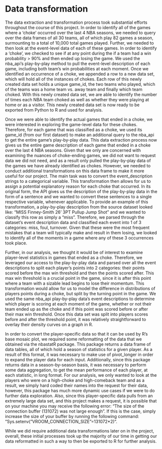 # Data transformation

The data extraction and transformation process took substantial efforts throughout the course of this project. In order to identify all of the games where a ‘choke’ occurred over the last 4 NBA seasons, we needed to query over the data frames of all 30 teams, all of which play 82 games a season, surmounting to a total of 10,000 total games played. Further, we needed to then look at the event-level data of each of these games. In order to identify a ‘choke’, we checked to see if at any point during the if a team had a win probability > 90% and then ended up losing the game. We used the nba_api's play-by-play method to pull the event-level description of each game, including both team's win probabilities at each moment. Once we identified an occurrence of a choke, we appended a row to a new data set, which will hold all of the instances of chokes. Each row of this newly created data set holds a unique game_id, the two teams who played, which of the teams was a home team vs. away team and finally which team choked. With this newly created data set, we are able to identify the number of times each NBA team choked as well as whether they were playing at home or as a visitor. This newly created data set is now ready to be exported from Python to R and used for analysis.

Once we were able to identify the actual games that ended in a choke, we were interested in exploring the game-level data for these chokes. Therefore, for each game that was classified as a choke, we used its game_id (from our first dataset) to make an additional query to the nba_api to get the entire game’s play-by-play data. This data extraction process now gives us the entire game description of each game that ended in a choke over the last 4 NBA seasons. Given that we only are concerned with examining the nuances of choke-ending games, we did not want to request data we did not need, and as a result only pulled the play-by-play data of the games we have already identified as chokes. However, we needed to conduct additional transformations on this data frame to make it more useful for our project. The main task was to convert the event_description strings to a categorical variable. This transformation then allows for us to assign a potential explanatory reason for each choke that occurred. In its original form, the API gives us the description of the play-by-play data in the form of a sentence and we wanted to convert these sentences to a single respective variable, whenever applicable. To provide an example of this transformation, a play-by-play description from the source dataset looked like: “MISS Finney-Smith 26' 3PT Pullup Jump Shot” and we wanted to classify this row as simply a “miss”. Therefore, we parsed through the dataset’s event description data and classified each event into 1 of 3 categories: miss, foul, turnover. Given that these were the most frequent mistakes that a team will typically make and result in them losing, we looked to identify all of the moments in a game where any of these 3 occurrences took place.

Further, in our analysis, we thought it would be of interest to examine player-level statistics in games that ended as a choke. Therefore, we leveraged our access to the play-by-play data and parsed over all the event descriptions to split each player's points into 2 categories: their points scored before the max win threshold and then the points scored after. This max win threshold is a crucial point in the game, since it is after this point where a team with a sizable lead begins to lose their momentum. This transformation would allow for us to model the difference in distributions of players points during a choke, but split by the turning point in the game. We used the same nba_api play-by-play data’s event descriptions to determine which player is scoring at each moment of the game, whether or not their team ended up as the choke and if this point was scored before or after their max win threshold. Once this data set was split into players scores before and after the threshold point, it was relatively straightforward to overlay their density curves on a graph in R.  

In order to convert the player-specific data so that it can be used by R's base mosaic plot, we required some reformatting of the data that we obtained via the nbastatR package. This package returns a data frame of data tables, all of which hold a season of statistics for a given player. As a result of this format, it was necessary to make use of pivot_longer in order to expand the player data for each input. Additionally, since this package returns data in a season-by-season basis, it was necessary to perform some data aggregation, to get the mean performance of each player, at each statistic, in long format. For our analysis, we only wanted to look at the players who were on a high-choke and high-comeback team and as a result, we simply hard coded their names into the request for their data, however, this package has much more dynamic use cases if we were to do further data exploration. Also, since this player-specific data pulls from an extremely large data set, and this project makes a request, it is possible that on your machine you may receive the following error: "The size of the connection buffer (131072) was not large enough". If this is the case, simply increase the size of your buffer by running the following command: "Sys.setenv("VROOM_CONNECTION_SIZE"=131072*2)".

While we did require additional data transformations later on in the project, overall, these initial processes took up the majority of our time in getting our data reformatted in such a way to then be exported to R for further analysis.
